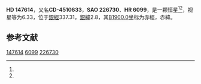 {{Starbox begin
| name = HD 147614
}}
{{Starbox observe
| epoch = [[J2000.0|J2000.0]]
| constell = {{星座名待查}}<ref name=SIMBAD>{{cite web
 | url=http://simbad.u-strasbg.fr/simbad/sim-id?Ident=HR+6099
 | title =Pulsating variable Star
 | publisher=Centre de Données astronomiques de Strasbourg
 | work=SIMBAD
 | accessdate=2012-07-13}}</ref><ref name=DATA>{{cite web
 | url=http://vizier.u-strasbg.fr/viz-bin/VizieR-5?-out.add=.&-source=5050&-corr=PK=HR&-out.max=9999&HR=6099
 | title=VizieR Detailed Page
 | accessdate=2012-07-13
 | archive-url=https://web.archive.org/web/20160304195732/http://vizier.u-strasbg.fr/viz-bin/VizieR-5?-out.add=.&-source=5050&-corr=PK=HR&-out.max=9999&HR=6099
 | archive-date=2016-03-04
 | dead-url=yes
 }}</ref>
| 星官 = 
| ra = {{RA|16|24|54.2}}<ref name=SIMBAD /><ref name=DATA />
| dec = {{DEC|-45|20|57}}<ref name=SIMBAD /><ref name=DATA />
| appmag_v = 6.33<ref name=SIMBAD /><ref name=DATA />
}}
{{Starbox character
| class = A2-3V<ref name=SIMBAD /><ref name=DATA />
| b-v = 0.19<ref name=SIMBAD /><ref name=DATA />
| u-b = <ref name=SIMBAD /><ref name=DATA />
| r-i = <ref name=SIMBAD /><ref name=DATA />
| variable = 
}}
{{Starbox astrometry
| radial_v = 
| prop_mo_ra = 1
| parallax = 
| p_error = 
}}
{{Starbox catalog
| names =CD-4510633，[[SAO星表|SAO]] 226730，[[HD星表|HD]] 147614，[[HR星表|HR]] 6099}}
{{Starbox reference |Simbad=HR+6099}}
{{Starbox end}}

'''HD 147614'''，又名'''CD-4510633'''，'''SAO 226730'''、'''HR 6099'''，是一颗恒星<ref name=SIMBAD /><ref name=DATA />，视星等为6.33，位于[[銀道座標系|銀經]]337.31，[[銀道座標系|銀緯]]2.8，其[[B1900.0|B1900.0]]坐标为赤經{{RA|16|17|44.1}}，赤緯{{DEC|-45|2.8|0}}。

== 参考文献 ==
{{reflist}}

{{star-stub}}

[[Category:HD和HDE天體|147614]]
[[Category:HR天體|6099]]
[[Category:SAO天體|226730]]